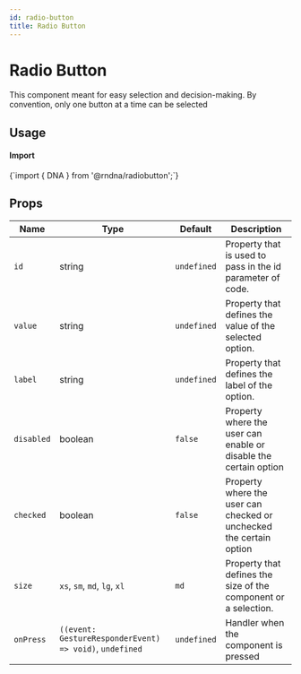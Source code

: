 ```yaml
---
id: radio-button
title: Radio Button
---
```



# Radio Button

This component meant for easy selection and decision-making. By convention, only one button at a time can be selected

## Usage

<div class="row inline-flex-center items-center">
  <div class="col col--3">
    <h4>Import</h4>
  </div>
  <div class="col col--9">
    <CodeBlock>{`import { DNA } from '@rndna/radiobutton';`}</CodeBlock>
  </div>
</div>

## Props


<div class='table-responsive'>

| Name                    | Type                                                       | Default                                           | Description                                                                                                                                                  |
| ----------------------- | ---------------------------------------------------------- | ------------------------------------------------- | ------------------------------------------------------------------------------------------------------------------------------------------------------------ |
| `id`                    | string                                                     | `undefined`                                       | Property that is used to pass in the id parameter of code.                                                                                                   |
| `value`                 | string                                                     | `undefined`                                       | Property that defines the value of the selected option.                                                                                                      |
| `label`                 | string                                                     | `undefined`                                       | Property that defines the label of the option.                                                                                                               |
| `disabled`              | boolean                                                    | `false`                                           | Property where the user can enable or disable the certain option                                                                                             |
| `checked`               | boolean                                                    | `false`                                           | Property where the user can checked or unchecked the certain option                                                                                          |
| `size`                  |  `xs`, `sm`, `md`, `lg`, `xl`                              | `md`                                              | Property that defines the size of the component or a selection.                                                                                              |
| `onPress`               | `((event: GestureResponderEvent) => void)`, `undefined`    | `undefined`                                       | Handler when the component is pressed                                                                                                                        |

</div>

